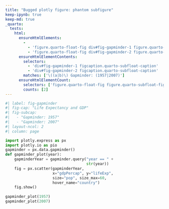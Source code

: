 ```yaml
---
title: "Bugged plotly figure: phantom subfigure"
keep-ipynb: true
keep-md: true
_quarto:
  tests: 
    html:
      ensureHtmlElements:
        - 
          - 'figure.quarto-float-fig div#fig-gapminder-1 figure.quarto-subfloat-fig div.plotly-graph-div'
          - 'figure.quarto-float-fig div#fig-gapminder-2 figure.quarto-subfloat-fig div.plotly-graph-div'
      ensureHtmlElementContents:
        selectors: 
          - 'div#fig-gapminder-1 figcaption.quarto-subfloat-caption'
          - 'div#fig-gapminder-2 figcaption.quarto-subfloat-caption'
        matches: ['\((a|b)\) Gapminder: (1957|2007)']
      ensureHtmlElementCount:
        selectors: ['figure.quarto-float-fig figure.quarto-subfloat-fig']
        counts: [2]
---
```


```python
#| label: fig-gapminder
#| fig-cap: "Life Expectancy and GDP"
#| fig-subcap:
#|   - "Gapminder: 1957"
#|   - "Gapminder: 2007"
#| layout-ncol: 2
#| column: page

import plotly.express as px
import plotly.io as pio
gapminder = px.data.gapminder()
def gapminder_plot(year):
    gapminderYear = gapminder.query("year == " + 
                                    str(year))
    fig = px.scatter(gapminderYear, 
                     x="gdpPercap", y="lifeExp",
                     size="pop", size_max=60,
                     hover_name="country")
    fig.show()
    
gapminder_plot(1957)
gapminder_plot(2007)
```